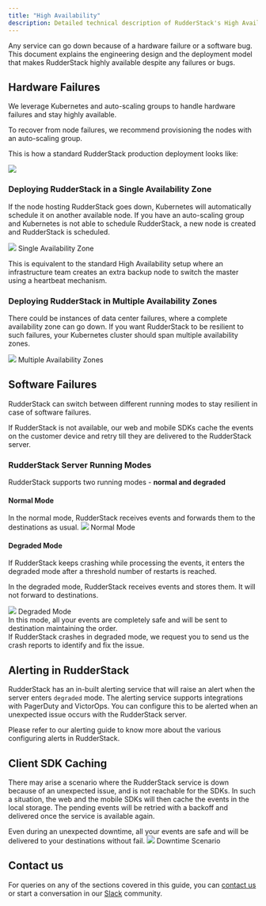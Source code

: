 ```yaml
---
title: "High Availability"
description: Detailed technical description of RudderStack's High Availability feature
---
```


Any service can go down because of a hardware failure or a software bug. This document explains the engineering design and the deployment model that makes RudderStack highly available despite any failures or bugs.

## Hardware Failures

We leverage Kubernetes and auto-scaling groups to handle hardware failures and stay highly available.

To recover from node failures, we recommend provisioning the nodes with an auto-scaling group.

This is how a standard RudderStack production deployment looks like:

<img src="../../assets/rudderstack2x_-7-.png" />

### Deploying RudderStack in a Single Availability Zone

If the node hosting RudderStack goes down, Kubernetes will automatically schedule it on another available node. If you have an auto-scaling group and Kubernetes is not able to schedule RudderStack, a new node is created and RudderStack is scheduled.

<img src="../../assets/rudderstack2x_-9-.png" />
<span class="imageTitle">Single Availability Zone</span>

This is equivalent to the standard High Availability setup where an infrastructure team creates an extra backup node to switch the master using a heartbeat mechanism.

### Deploying RudderStack in Multiple Availability Zones

There could be instances of data center failures, where a complete availability zone can go down. If you want RudderStack to be resilient to such failures, your Kubernetes cluster should span multiple availability zones.

<img src="../../assets/rudderstack2x_-11-.png" />
<span class="imageTitle">Multiple Availability Zones</span>

## Software Failures

RudderStack can switch between different running modes to stay resilient in case of software failures.

If RudderStack is not available, our web and mobile SDKs cache the events on the customer device and retry till they are delivered to the RudderStack server.

### RudderStack Server Running Modes

RudderStack supports two running modes - **normal and degraded**

#### Normal Mode

In the normal mode, RudderStack receives events and forwards them to the destinations as usual.
<img src="../../assets/rudderstack2x_-12-.png" />
<span class="imageTitle">Normal Mode</span>

#### Degraded Mode

If RudderStack keeps crashing while processing the events, it enters the degraded mode after a threshold number of restarts is reached.

In the degraded mode, RudderStack receives events and stores them. It will not forward to destinations.

<img src="../../assets/rudderstack2x_-13- (1) (1) (1) (1) (1) (1) (1).png" />
<span class="imageTitle">Degraded Mode</span>

<div class="infoBlock">
In this mode, all your events are completely safe and will be sent to destination maintaining the order.
</div>

<div class="warningBlock">
If RudderStack crashes in degraded mode, we request you to send us the crash reports to identify and fix the issue.
</div>

## Alerting in RudderStack

RudderStack has an in-built alerting service that will raise an alert when the server enters `degraded` mode. The alerting service supports integrations with PagerDuty and VictorOps. You can configure this to be alerted when an unexpected issue occurs with the RudderStack server.

Please refer to our <Link to="/user-guides/administrators-guide/alerting/">alerting guide</Link> to know more about the various configuring alerts in RudderStack.

## Client SDK Caching

There may arise a scenario where the RudderStack service is down because of an unexpected issue, and is not reachable for the SDKs. In such a situation, the web and the mobile SDKs will then cache the events in the local storage. The pending events will be retried with a backoff and delivered once the service is available again.

Even during an unexpected downtime, all your events are safe and will be delivered to your destinations without fail.
<img src="../../assets/rudderstack2x_-6-.png" />
<span class="imageTitle">Downtime Scenario</span>

## Contact us

For queries on any of the sections covered in this guide, you can [contact us](mailto:%20docs@rudderstack.com) or start a conversation in our [Slack](https://rudderstack.com/join-rudderstack-slack-community) community.
